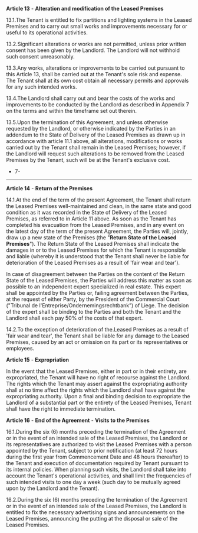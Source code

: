 **Article 13** - **Alteration and modification of the Leased Premises**

13.1.The Tenant is entitled to fix partitions and lighting systems in the Leased Premises and to carry out small works and improvements necessary for or useful to its operational activities.

13.2.Significant alterations or works are not permitted, unless prior written consent has been given by the Landlord. The Landlord will not withhold such consent unreasonably.

13.3.Any works, alterations or improvements to be carried out pursuant to this Article 13, shall be carried out at the Tenant's sole risk and expense. The Tenant shall at its own cost obtain all necessary permits and approvals for any such intended works.

13.4.The Landlord shall carry out and bear the costs of the works and improvements to be conducted by the Landlord as described in Appendix 7 on the terms and within the timeframe set out therein.

13.5.Upon the termination of this Agreement, and unless otherwise requested by the Landlord, or otherwise indicated by the Parties in an addendum to the State of Delivery of the Leased Premises as drawn up in accordance with article 11.1 above, all alterations, modifications or works carried out by the Tenant shall remain in the Leased Premises; however, if the Landlord will request such alterations to be removed from the Leased Premises by the Tenant, such will be at the Tenant's exclusive cost.

- 7-

---

**Article 14** - **Return of the Premises**

14.1.At the end of the term of the present Agreement, the Tenant shall return the Leased Premises well-maintained and clean, in the same state and good condition as it was recorded in the State of Delivery of the Leased Premises, as referred to in Article 11 above. As soon as the Tenant has completed his evacuation from the Leased Premises, and in any event on the latest day of the term of the present Agreement, the Parties will, jointly, draw up a new state of the Premises (the "**Return State of the Leased Premises**"). The Return State of the Leased Premises shall indicate the damages in or to the Leased Premises for which the Tenant is responsible and liable (whereby it is understood that the Tenant shall never be liable for deterioration of the Leased Premises as a result of 'fair wear and tear').

In case of disagreement between the Parties on the content of the Return State of the Leased Premises, the Parties will address this matter as soon as possible to an independent expert specialized in real estate. This expert shall be appointed by the Parties or, failing agreement between the Parties, at the request of either Party, by the President of the Commercial Court ("Tribunal de l'Entreprise/Ondernemingsrechtbank”) of Liege. The decision of the expert shall be binding to the Parties and both the Tenant and the Landlord shall each pay 50% of the costs of that expert.

14.2.To the exception of deterioration of the.Leased Premises as a result of 'fair wear and tear', the Tenant shall be liable for any damage to the Leased Premises, caused by an act or omission on its part or its representatives or employees.

**Article 15** - **Expropriation**

In the event that the Leased Premises, either in part or in their entirety, are expropriated, the Tenant will have no right of recourse against the Landlord. The rights which the Tenant may assert against the expropriating authority shall at no time affect the rights which the Landlord shall have against the expropriating authority. Upon a final and binding decision to expropriate the Landlord of a substantial part or the entirety of the Leased Premises, Tenant shall have the right to immediate termination.

**Article 16** - **End of the Agreement** - **Visits to the Premises**

16.1.During the six (6) months preceding the termination of the Agreement or in the event of an intended sale of the Leased Premises, the Landlord or its representatives are authorized to visit the Leased Premises with a person appointed by the Tenant, subject to prior notification (at least 72 hours during the first year from Commencement Date and 48 hours thereafter) to the Tenant and execution of documentation required by Tenant pursuant to its internal policies. When planning such visits, the Landlord shall take into account the Tenant's operational activities, and shall limit the frequencies of such intended visits to one day a week (such day to be mutually agreed upon by the Landlord and the Tenant).

16.2.During the six (6) months preceding the termination of the Agreement or in the event of an intended sale of the Leased Premises, the Landlord is entitled to fix the necessary advertising signs and announcements on the Leased Premises, announcing the putting at the disposal or sale of the Leased Premises.